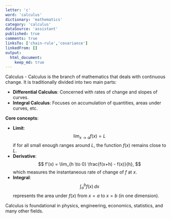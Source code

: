 ```yaml
---
letter: 'c'
word: 'calculus'
dictionary: 'mathematics'
category: 'calculus'
dataSource: 'assistant'
published: true
comments: true
linksTo: ['chain-rule','covariance']
linkedFrom: []
output:
  html_document:
    keep_md: true
---
```




<a id="calculus">Calculus</a> - Calculus is the branch of mathematics that deals with continuous change. It is traditionally divided into two main parts:

- **Differential Calculus**: Concerned with rates of change and slopes of curves.
- **Integral Calculus**: Focuses on accumulation of quantities, areas under curves, etc.

**Core concepts**:
- **Limit**: 
  $$ 
  \lim_{x \to a} f(x) = L 
  $$
  if for all small enough ranges around $L$, the function $f(x)$ remains close to $L$.
- **Derivative**: 
  $$ 
  f'(x) = \lim_{h \to 0} \frac{f(x+h) - f(x)}{h},
  $$
  which measures the instantaneous rate of change of $f$ at $x$.
- **Integral**:
  $$
  \int_a^b f(x)\,dx 
  $$
  represents the area under $f(x)$ from $x=a$ to $x=b$ (in one dimension).

Calculus is foundational in physics, engineering, economics, statistics, and many other fields.

